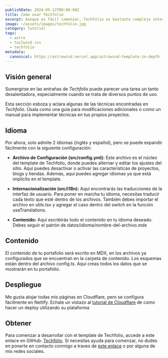 ```yaml
---
publishDate: 2024-05-12T00:00:00Z
title: Como usar Techfolio
excerpt: Aunque es fácil comenzar, Techfolio es bastante complejo internamente. Esta página proporciona documentación sobre algunas de las partes más intrincadas.
image: ~/assets/images/techfolio.jpg
category: Tutorial
tags:
  - astro
  - tailwind css
  - techfolio
metadata:
  canonical: https://astrowind.vercel.app/astrowind-template-in-depth
---
```

## Visión general

Sumergirse en las entrañas de _Techfolio_ puede parecer una tarea un tanto desalentadora, especialmente cuando se trata de diversos puntos de uso.

Esta sección esboza y aclara algunas de las técnicas encontradas en _Techfolio_. Úsala como una guía para modificaciones adicionales o como un manual para implementar técnicas en tus propios proyectos.

## Idioma

Por ahora, solo admite 2 idiomas (inglés y español), pero se puede expandir fácilmente con la siguiente configuración:

- **Archivo de Configuración (src/config.yml):** Este archivo es el núcleo del template de Techfolio, donde puedes alternar y editar los ajustes del sitio. Aquí puedes desactivar o activar las características de proyectos, blogs y tiendas. Además, aquí puedes agregar idiomas ya que está implícito en el template.

- **Internacionalización (src/i18n):** Aquí encontrarás las traducciones de la interfaz de usuario. Para poner en marcha tu idioma, necesitas traducir cada texto que esté dentro de los archivos. También debes importar el archivo en utils.tsx y agregar el caso dentro del switch en la función useTranslations.

- **Contenido:** Aquí escribirás todo el contenido en tu idioma deseado. Debes seguir el patrón de datos/idioma/nombre-del-archivo.mdx

## Contenido

El contenido de tu portafolio será escrito en MDX, en los archivos ya configurados que se encuentran en la carpeta de contenido. Los esquemas están dentro del archivo config.ts. Aquí creas todos los datos que se mostrarán en tu portafolio.

## Despliegue

Me gusta alojar todas mis páginas en Cloudflare, pero se configura fácilmente en Netlify. Echale un vistazo al [tutorial de Cloudflare](https://developers.cloudflare.com/pages/framework-guides/deploy-an-astro-site/#deploy-an-astro-site) de como hacer un deploy utilizando su plataforma

## Obtener

Para comenzar a desarrollar con el template de Techfolio, accede a este enlace en GitHub: [Techfolio](https://github.com/alexsrebernic/Techfolio). Si necesitas ayuda para comenzar, no dudes en ponerte en contacto conmigo a traves de [este enlace](/contact) o por alguna de mis redes sociales.

